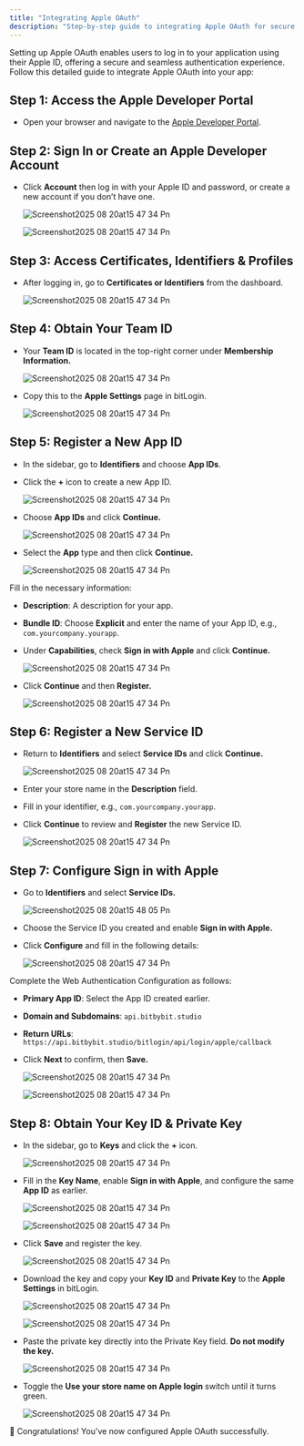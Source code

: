 ```yaml
---
title: "Integrating Apple OAuth"
description: "Step-by-step guide to integrating Apple OAuth for secure login using Apple ID."
---
```


Setting up Apple OAuth enables users to log in to your application using their Apple ID, offering a secure and seamless authentication experience. Follow this detailed guide to integrate Apple OAuth into your app:

## Step 1: Access the Apple Developer Portal

- Open your browser and navigate to the [Apple Developer Portal](https://developer.apple.com).

## Step 2: Sign In or Create an Apple Developer Account

- Click **Account** then log in with your Apple ID and password, or create a new account if you don’t have one.

  ![Screenshot2025 08 20at15 47 34 Pn](https://cdn.prod.website-files.com/659655f5b20d395a5c69efcf/6707b1afbef6660a860e6517_AD_4nXfGTbz3KT2-b9u19p1FxZ7REmUI3fNKXwo2MBnyNow55uCIDcfr61Dmb8MfKYsfhRg5V8FHw5cjRgy9d4E4gqVkDqvawiWgRxS4yoSY3d_xfG-x5041ytj3CIfS2Qb2undXWkBMeFfw4WcoxzUp1_xeukI.png)

  ![Screenshot2025 08 20at15 47 34 Pn](https://cdn.prod.website-files.com/659655f5b20d395a5c69efcf/6707b1afae444060071a3fdf_AD_4nXfIHwTsgs1hQUwN9Pe46bLwZR36lG_749RTiskZ9QEa1CEuTmNjAyeIdZBVMiqHZWqFR3S56ZB0a64gWU-l9ppW5MxNVYtYtcCIBRbFB5t1-czA_-ohtZbP4EUa2X54OUde87FVfykOalhtoglJdt2va6I.png)

## Step 3: Access Certificates, Identifiers & Profiles

- After logging in, go to **Certificates or Identifiers** from the dashboard.

  ![Screenshot2025 08 20at15 47 34 Pn](https://cdn.prod.website-files.com/659655f5b20d395a5c69efcf/6707b1afbb647cc3b5152f11_AD_4nXca4L0kbpcV45UQGac3LoTnr0QEqP2SZAn1w7HAVP8yURlByW4kjwwi-MNs3JilwxSdOYfjiq7pbQQD75dD6eZWQNkmrp0jVZqW1lRNRrZ00tLhKWOhw5JASe049MyqOj_NI9z9km_c0L3fepYCwoMsIcPH.png)

## Step 4: Obtain Your Team ID

- Your **Team ID** is located in the top-right corner under **Membership Information.**

  ![Screenshot2025 08 20at15 47 34 Pn](https://cdn.prod.website-files.com/659655f5b20d395a5c69efcf/6707b1af663ac2c556bac022_AD_4nXfWaWMrfcz09Jrv4xLbblqRLAu_QUMrpg1LLadTz_gOJaWsZy7g0VkeRzrTXUPLwyyOdqtUGnIknOtsVABkW37cUCAlmEqCCk8PdFqgpFJPb4JJ96FEGSStP_5XH8O5-ZaoNul874MYFSc5YZEObxmfv0qC.png)
- Copy this to the **Apple Settings** page in bitLogin.

  ![Screenshot2025 08 20at15 47 34 Pn](https://cdn.prod.website-files.com/659655f5b20d395a5c69efcf/6707b1af2e531c0b455f93c0_AD_4nXeFhI80-raTxSAg0PZRAOWLAvfHPnAUQXO2DlV_eDKGL6UmkcBTb36gRxykGfw-4_d4Tp_UjCVgO9GA_D4wgMN8qFi5uwjgkXT5gA8Ux7NhPW9nQugaDceKiF9KPLy7hUxUNSnrF9cBaGRETYEqX6PPgu02.png)

## Step 5: Register a New App ID

- In the sidebar, go to **Identifiers** and choose **App IDs**.
- Click the **\+** icon to create a new App ID.

  ![Screenshot2025 08 20at15 47 34 Pn](https://cdn.prod.website-files.com/659655f5b20d395a5c69efcf/6707b1afca1818ca1f5b917f_AD_4nXfXSHrNpx4cQY85CMcQDAiUMd4IW5xD_vDDvnn9mZxq3bSZQC2wvJQHFusdbc1eNslsJpEsXzYLcRgizjtvno9doJYsShEMvoBbY7PwpVp5TBghLSF6sJ2DNbQxWHYenQtpZYa44dg8wdvkHUG0dR4Jqqc.png)
- Choose **App IDs** and click **Continue.**

  ![Screenshot2025 08 20at15 47 34 Pn](https://cdn.prod.website-files.com/659655f5b20d395a5c69efcf/6707b1afbef6660a860e653f_AD_4nXcXNewUHWz-aBqYMmykdS0MZw-J2eFFaVVdaOhpQNEI4A9LJLREMmp3lSNBdLk30ESx-vufXu4agFigc7rwQzTGxZ8JktYBT0j6IrHD6MVYQDUw7340FHsH1YlJpv0eJDa4KaidnBhDJ7Z5NW8-CIGhb1E.png)
- Select the **App** type and then click **Continue.**

  ![Screenshot2025 08 20at15 47 34 Pn](https://cdn.prod.website-files.com/659655f5b20d395a5c69efcf/6707b1af55a9c2101be5349e_AD_4nXdq-QUZNgee7OJOWCXTQKiBOtNt2rNTv5Zfy730fOe1It8cAyQOHuMM5nY-1xSsBMcSig7A8UJb322hWpsmZPlIuuEtccWvlFXLHdf_FjiHwB3hUrJvQCdIwRaV9DTNAwFWgw2jc9lmBJc4uqw7yCsTB9Q7.png)

Fill in the necessary information:

- **Description**: A description for your app.
- **Bundle ID**: Choose **Explicit** and enter the name of your App ID, e.g., `com.yourcompany.yourapp`.
- Under **Capabilities**, check **Sign in with Apple** and click **Continue.**

  ![Screenshot2025 08 20at15 47 34 Pn](https://cdn.prod.website-files.com/659655f5b20d395a5c69efcf/6707b1affc41de2d80cefa29_AD_4nXeU6zqXwIkTAOztkeiXDykl8t_YVEfnTmF0rAdWi2EPRQ03ZId8ZdeHF7a3i2W87UgaPYy13TZBGpd-D9ZfDFggaREbzFidNJzseDi02WWqlncmQI2yBwzGZLgRuBd_VYBKEi4kwihkLLsHyGIPZUFA4ig.png)
- Click **Continue** and then **Register.**

  ![Screenshot2025 08 20at15 47 34 Pn](https://cdn.prod.website-files.com/659655f5b20d395a5c69efcf/6707b1af28c669fffc85386a_AD_4nXevqCcFBeblTg9IzZNyUl7z0UkexwVxosIKrpA5RstoA54GjqXYXFdBThsNIXMkV9PFHqexPYMLkAlFuxx_XnwFGlRv3zf_vCKeEX0v5t01IFFnN1vIMjR71xJpKctL4oBnCEIe7Eszhf8pStxMOMCO40HC.png)

## Step 6: Register a New Service ID

- Return to **Identifiers** and select **Service IDs** and click **Continue.**

  ![Screenshot2025 08 20at15 47 34 Pn](https://cdn.prod.website-files.com/659655f5b20d395a5c69efcf/6707b1afde91dd98139152df_AD_4nXdsJNfui6CRwWmDFeUSI-0NSwpl4hrJm5jsl2zVwqMHick-_D4HItPn9hRfgWuSr2_k9dMiS6khd4i476IQiZZp34eaZEXT_ID-3IQKL1vuloGqKVSmQzEXdUJwrM2ztwffov6-6F4fST03PZI5A3inJ5Lz.png)
- Enter your store name in the **Description** field.
- Fill in your identifier, e.g., `com.yourcompany.yourapp`.
- Click **Continue** to review and **Register** the new Service ID.

  ![Screenshot2025 08 20at15 47 34 Pn](https://cdn.prod.website-files.com/659655f5b20d395a5c69efcf/6707b1afa84d87af619ddb16_AD_4nXeDZCxW0ZmihiLMCgcFTwIqQNcOyLHwuboxepXzpsH7rAKhggr16RiH0PkMzmGoJUqpZPNMBO0tyrNDbAHe1_LXyhaMUR9h3zXA-euhoykY6zyUQv4Bq07OVZjby8dO2489t2ob0Q3-OxMcX9bA5eNwomU.png)

## Step 7: Configure Sign in with Apple

- Go to **Identifiers** and select **Service IDs.**

  ![Screenshot2025 08 20at15 48 05 Pn](https://cdn.prod.website-files.com/659655f5b20d395a5c69efcf/6707b1af70be866462d98b23_AD_4nXch26Lk81DX3xqsGhqtL7JSIfE1uWt1UM5Q4_KRbzvCRkMRKVJ6tL1-548ZLC6M_qMbAd69s9lSD0fST2NiR7UBRNRoMyqqDUm3xD9AujMQJvpfAMexA2eCKvVQ0iETjndB2UKae8IZWX5G44DPHCbChUo.png)
- Choose the Service ID you created and enable **Sign in with Apple.**
- Click **Configure** and fill in the following details:

  ![Screenshot2025 08 20at15 47 34 Pn](https://cdn.prod.website-files.com/659655f5b20d395a5c69efcf/6707b1af07dd409c1b2e9489_AD_4nXeYFkpgQLj-VKJgUX8Kys5pr9iLmRBr3miyWq7P6dLq3vi5i2Kk6EN0a4_XNoZUXFjRQkyFKi6FdHeQJSrbux-zz9LjrhLKBVLSTL9CtNt8Cm58Iw-q6dc3q9JClcbrb6DZUNENlli7oKNryjquwf3ogrgo.png)

Complete the Web Authentication Configuration as follows:

- **Primary App ID**: Select the App ID created earlier.
- **Domain and Subdomains**: `api.bitbybit.studio`
- **Return URLs**:\
  `https://api.bitbybit.studio/bitlogin/api/login/apple/callback`
- Click **Next** to confirm, then **Save.**

  ![Screenshot2025 08 20at15 47 34 Pn](https://cdn.prod.website-files.com/659655f5b20d395a5c69efcf/6707b1af07dd409c1b2e949e_AD_4nXdXNphLVjovksL-njWRwn458xDE7zAjnak5nD_zzHCktdsKVBT6AkRsjy3ul_fJj7SD-574N07MJmC0FePWt7Re3pFtSmPiD_pwh10rFOUExrOMSlogKk3nW7_vtW-X9q3cNoe7BK7Ty9Q4cew4JJ0Bat4.png)

  ![Screenshot2025 08 20at15 47 34 Pn](https://cdn.prod.website-files.com/659655f5b20d395a5c69efcf/6707b1af6b4e4baba00190e6_AD_4nXe9QigqG__L_RMM074IXiOHAUx-6pSJfln1bF5S78ebi_-zxWdenLajrgTSp9v-azVCi0sA_F8ot-uh0p5_oGWA7HMtkw9_UbvAwioFmlJzCkTsecT3Ua7fMBft80j4QxTIc0MEZINNd05ImIgJnOKkdyg.png)

## Step 8: Obtain Your Key ID & Private Key

- In the sidebar, go to **Keys** and click the **\+** icon.

  ![Screenshot2025 08 20at15 47 34 Pn](https://cdn.prod.website-files.com/659655f5b20d395a5c69efcf/6707b1af07c187cf159c4dc3_AD_4nXcL_bA58_TtFGqct4QN3CtBh0Us8HfXxKfF9romnmbIY08W-ab44pJn8DmCAiYIR-KHb5KRytlsThR5WDU_CpPP24XF_tRlJIJaKvQKXpuL1R9oTVIizqndNFCmjOwTmDEzWy2uOAl8ycgpb-Ms_27lIui6.png)
- Fill in the **Key Name**, enable **Sign in with Apple**, and configure the same **App ID** as earlier.

  ![Screenshot2025 08 20at15 47 34 Pn](https://cdn.prod.website-files.com/659655f5b20d395a5c69efcf/6707b1af352372cc2be0dbc4_AD_4nXfFcWsTXyC7-Sd9ENtMIJfxBNTWXfKVLVn2n8pvBV2m0GeWlYGf29Y5cPZ_kxWoe_mGVMydErDnPtn8noK2Ad28ONlKQIBoKnaWh3tmukh7FpMPFP5_YtFJfc0qsIhJ5dbbqOsWcJQFrIyD-XqWa23Pp5_L.png)

  ![Screenshot2025 08 20at15 47 34 Pn](https://cdn.prod.website-files.com/659655f5b20d395a5c69efcf/6707b1af8369cc822f22f4af_AD_4nXew9h3PNKHPG4Ah4n2tOlBZoWij9YMTSoAi30ew9hhVrY8N_72rzFyaQAT_-OQJOnySyKIBILihrG4qjnVBdiCbz4xbCmrhGOnuMWXA3GJ7koR9XKmxwDjUvw61iq1qTeotR939CUL7o6DFDhKUgH8rQSI.png)
- Click **Save** and register the key.

  ![Screenshot2025 08 20at15 47 34 Pn](https://cdn.prod.website-files.com/659655f5b20d395a5c69efcf/6707b1af10711145de429cf9_AD_4nXdKTIOe6rgjcEZV2_q20Cv9VEwQfE3GlRWTuvySLnVguJ8Ti__2opdXJa5kwBqyhPCLSVNbn4FREg0KWvX9FlDBmpWG0j-pYiGZLwWiMMkT-HLKTo9UBkuV-TEqxDTrvQkCkjovB9OGoKrUqI6mxgPBR34s.png)
- Download the key and copy your **Key ID** and **Private Key** to the **Apple Settings** in bitLogin.

  ![Screenshot2025 08 20at15 47 34 Pn](https://cdn.prod.website-files.com/659655f5b20d395a5c69efcf/6707b1af6e1ffec59f22db8c_AD_4nXdOzRSqsSJ23oZVItt0pZcuXvR-76PCygpGYJbKsC0bnpzijpMRsYqqydRDEIGQo7DYu1t0XB5aUwvVFmBcPnT-Z-pEFcWXYl2xSxd38BG-Gw25RhP2ZrYVS2V5N6m_YxXIuOJcJ4pSGT18NVUGRXjO_9b6.png)

  ![Screenshot2025 08 20at15 47 34 Pn](https://cdn.prod.website-files.com/659655f5b20d395a5c69efcf/6707b1af06db537a885beef5_AD_4nXe-f_cwCTebdptcmAoAbrjDO-8lUVut7RGODkvET4g4lJJPXJfr2IyvOQ4zdh6_LDGPmbcOKn-uSy8GhP9FFW3lDZVLJsU1xagbkITIN7sYW1iVH0qX0cwBplbKLtkTsFegWObkAa7H7CcJxVQxQGQC-8k.png)
- Paste the private key directly into the Private Key field. **Do not modify the key.**

  ![Screenshot2025 08 20at15 47 34 Pn](https://cdn.prod.website-files.com/659655f5b20d395a5c69efcf/6707b1afac420783571e5f67_AD_4nXe2712QteRIAzztCo_iANJTEmEaTjKVy2hCbq6g3GJuFudOqGixoEZ7tDJjQfJBxp9M4P_RnSzIfI6tIqT9kjOnvOG73M1jjO9U-Jx1Z5WNMm-ILtl8XdtLM1vG7fJvOk1lXB1lU-k5MIJMIuEnknxb2Boq.png)
- Toggle the **Use your store name on Apple login** switch until it turns green.

  ![Screenshot2025 08 20at15 47 34 Pn](https://cdn.prod.website-files.com/659655f5b20d395a5c69efcf/6707b1afd4f39939ca1bf476_AD_4nXebXIDq-4yaX-nm2OcsYtoUqm0fOlyk1Jd37-Fohm1uQCzn3UxkfV83POer4vjnFZqdQ-KIchTlTSfEug2iFHDnw466-z9G5w6w4-ojF3YmWwmZ1ZUMh-ReLi2KL24pLGprPjz1XetM8FMNSOHd82cQdaNz.png)

🎉 Congratulations\! You've now configured Apple OAuth successfully.